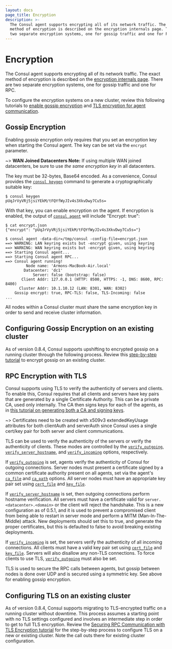 ```yaml
---
layout: docs
page_title: Encryption
description: >-
  The Consul agent supports encrypting all of its network traffic. The exact
  method of encryption is described on the encryption internals page. There are
  two separate encryption systems, one for gossip traffic and one for RPC.
---
```


# Encryption

The Consul agent supports encrypting all of its network traffic. The exact
method of encryption is described on the [encryption internals page](/docs/security).
There are two separate encryption systems, one for gossip traffic and one for RPC.

To configure the encryption systems on a new cluster, review this following tutorials to
[enable gossip encryption](https://learn.hashicorp.com/tutorials/consul/gossip-encryption-secure?utm_source=consul.io&utm_medium=docs) and
[TLS encryption for agent communication](https://learn.hashicorp.com/tutorials/consul/tls-encryption-secure?utm_source=consul.io&utm_medium=docs).

## Gossip Encryption

Enabling gossip encryption only requires that you set an encryption key when
starting the Consul agent. The key can be set via the `encrypt` parameter.

~> **WAN Joined Datacenters Note:** If using multiple WAN joined datacenters, be sure to use _the same encryption key_ in all datacenters.

The key must be 32-bytes, Base64 encoded. As a convenience, Consul provides the
[`consul keygen`](/commands/keygen) command to generate a
cryptographically suitable key:

```shell-session
$ consul keygen
pUqJrVyVRj5jsiYEkM/tFQYfWyJIv4s3XkvDwy7Cu5s=
```

With that key, you can enable encryption on the agent. If encryption is enabled,
the output of [`consul agent`](/commands/agent) will include "Encrypt: true":

```shell-session
$ cat encrypt.json
{"encrypt": "pUqJrVyVRj5jsiYEkM/tFQYfWyJIv4s3XkvDwy7Cu5s="}

$ consul agent -data-dir=/tmp/consul -config-file=encrypt.json
==> WARNING: LAN keyring exists but -encrypt given, using keyring
==> WARNING: WAN keyring exists but -encrypt given, using keyring
==> Starting Consul agent...
==> Starting Consul agent RPC...
==> Consul agent running!
         Node name: 'Armons-MacBook-Air.local'
        Datacenter: 'dc1'
            Server: false (bootstrap: false)
       Client Addr: 127.0.0.1 (HTTP: 8500, HTTPS: -1, DNS: 8600, RPC: 8400)
      Cluster Addr: 10.1.10.12 (LAN: 8301, WAN: 8302)
    Gossip encrypt: true, RPC-TLS: false, TLS-Incoming: false
...
```

All nodes within a Consul cluster must share the same encryption key in
order to send and receive cluster information.

## Configuring Gossip Encryption on an existing cluster

As of version 0.8.4, Consul supports upshifting to encrypted gossip on a running cluster
through the following process. Review this [step-by-step tutorial](https://learn.hashicorp.com/tutorials/consul/gossip-encryption-secure#enable-gossip-encryption-existing-cluster)
to encrypt gossip on an existing cluster.

## RPC Encryption with TLS

Consul supports using TLS to verify the authenticity of servers and clients. To enable this,
Consul requires that all clients and servers have key pairs that are generated by a single
Certificate Authority. This can be a private CA, used only internally. The
CA then signs keys for each of the agents, as in
[this tutorial on generating both a CA and signing keys](https://learn.hashicorp.com/tutorials/consul/tls-encryption-secure).

~> Certificates need to be created with x509v3 extendedKeyUsage attributes for both clientAuth and serverAuth since Consul uses a single cert/key pair for both server and client communications.

TLS can be used to verify the authenticity of the servers or verify the authenticity of clients.
These modes are controlled by the [`verify_outgoing`](/docs/agent/options#verify_outgoing),
[`verify_server_hostname`](/docs/agent/options#verify_server_hostname),
and [`verify_incoming`](/docs/agent/options#verify_incoming) options, respectively.

If [`verify_outgoing`](/docs/agent/options#verify_outgoing) is set, agents verify the
authenticity of Consul for outgoing connections. Server nodes must present a certificate signed
by a common certificate authority present on all agents, set via the agent's
[`ca_file`](/docs/agent/options#ca_file) and [`ca_path`](/docs/agent/options#ca_path)
options. All server nodes must have an appropriate key pair set using [`cert_file`](/docs/agent/options#cert_file) and [`key_file`](/docs/agent/options#key_file).

If [`verify_server_hostname`](/docs/agent/options#verify_server_hostname) is set, then
outgoing connections perform hostname verification. All servers must have a certificate
valid for `server.<datacenter>.<domain>` or the client will reject the handshake. This is
a new configuration as of 0.5.1, and it is used to prevent a compromised client from being
able to restart in server mode and perform a MITM (Man-In-The-Middle) attack. New deployments should set this
to true, and generate the proper certificates, but this is defaulted to false to avoid breaking
existing deployments.

If [`verify_incoming`](/docs/agent/options#verify_incoming) is set, the servers verify the
authenticity of all incoming connections. All clients must have a valid key pair set using
[`cert_file`](/docs/agent/options#cert_file) and
[`key_file`](/docs/agent/options#key_file). Servers will
also disallow any non-TLS connections. To force clients to use TLS,
[`verify_outgoing`](/docs/agent/options#verify_outgoing) must also be set.

TLS is used to secure the RPC calls between agents, but gossip between nodes is done over UDP
and is secured using a symmetric key. See above for enabling gossip encryption.

## Configuring TLS on an existing cluster

As of version 0.8.4, Consul supports migrating to TLS-encrypted traffic on a running cluster
without downtime. This process assumes a starting point with no TLS settings configured and involves
an intermediate step in order to get to full TLS encryption. Review the
[Securing RPC Communication with TLS Encryption tutorial](https://learn.hashicorp.com/tutorials/consul/tls-encryption-secure)
for the step-by-step process to configure TLS on a new or existing cluster. Note the call outs there
for existing cluster configuration.

